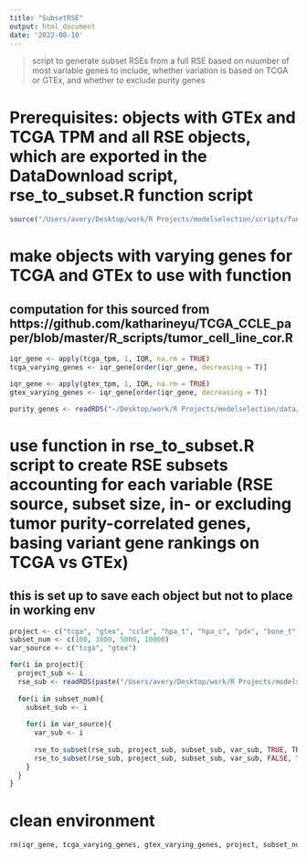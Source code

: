 ```yaml
---
title: "SubsetRSE"
output: html_document
date: '2022-08-10'
---
```


> script to generate subset RSEs from a full RSE based on nuumber of most variable genes to include, whether variation is based on TCGA or GTEx, and whether to exclude purity genes

# Prerequisites: objects with GTEx and TCGA TPM and all RSE objects, which are exported in the DataDownload script, rse_to_subset.R function script
```r
source("/Users/avery/Desktop/work/R Projects/modelselection/scripts/functions/rse_to_subset.R") # change to where you have this function script saved
```

# make objects with varying genes for TCGA and GTEx to use with function
## computation for this sourced from https://github.com/katharineyu/TCGA_CCLE_paper/blob/master/R_scripts/tumor_cell_line_cor.R
```r
iqr_gene <- apply(tcga_tpm, 1, IQR, na.rm = TRUE)
tcga_varying_genes <- iqr_gene[order(iqr_gene, decreasing = T)]

iqr_gene <- apply(gtex_tpm, 1, IQR, na.rm = TRUE)
gtex_varying_genes <- iqr_gene[order(iqr_gene, decreasing = T)]

purity_genes <- readRDS("~/Desktop/work/R Projects/modelselection/data/purity_genes.rds") # replace filepath
```

# use function in rse_to_subset.R script to create RSE subsets accounting for each variable (RSE source, subset size, in- or excluding tumor purity-correlated genes, basing variant gene rankings on TCGA vs GTEx)
## this is set up to save each object but not to place in working env
```r
project <- c("tcga", "gtex", "ccle", "hpa_t", "hpa_c", "pdx", "bone_t", "bone_n", "bone_c")
subset_num <- c(100, 1000, 5000, 10000)
var_source <- c("tcga", "gtex")

for(i in project){
  project_sub <- i
  rse_sub <- readRDS(paste("/Users/avery/Desktop/work/R Projects/modelselection/data/recount3/rse", "/", project_sub, "_rse.rds", sep = ""))
  
  for(i in subset_num){
    subset_sub <- i
    
    for(i in var_source){
      var_sub <- i
      
      rse_to_subset(rse_sub, project_sub, subset_sub, var_sub, TRUE, TRUE, TRUE, "/Users/avery/Desktop/work/R Projects/modelselection/data/rse_subsets/") # with purity
      rse_to_subset(rse_sub, project_sub, subset_sub, var_sub, FALSE, TRUE, TRUE, "/Users/avery/Desktop/work/R Projects/modelselection/data/rse_subsets/") # without
    }
  }
}
```

# clean environment
```r
rm(iqr_gene, tcga_varying_genes, gtex_varying_genes, project, subset_num, var_source, rse_sub, subset_sub, var_sub, project_sub, i, purity_genes)
```